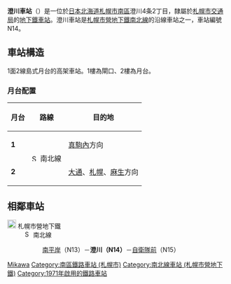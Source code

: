 {{NoteTA |G1=Railway |G2=Transport
|1=zh-cn:地铁; zh-hk:地鐵; zh-mo:地鐵; zh-sg:地铁; zh-tw:地下鐵;
|2=zh-hans:澄川站; zh-hk:澄川站; zh-tw:澄川車站;
}}
{{日本車站資訊
|公司色    = green
|文字色  = 
|站名    = 澄川站
|圖片    = Sumikawa-sta.jpg
|pxl     = 300px
|圖片說明= 車站出入口
|日文原名= 澄川
|平假名= すみかわ
|羅馬拼音= Sumikawa
|前一站  = N13 [[南平岸站|南平岸]]
|前一站距離   = 1.2
|後一站距離   = 1.3
|後一站  = [[自衛隊前站|自衛隊前]] N15
|電報略號= 
|車站編號  = {{車站編號c|green|N14}}
|所屬公司= [[File:ST_Logo.svg|20px]] [[札幌市交通局|札幌市交通局]]
|所屬路線= [[File:Subway_SapporoNamboku.svg|15px]] [[札幌市營地下鐵南北線|札幌市營地下鐵南北線]]
|距離  = 11.3
|起點站  = [[麻生站|麻生]]
|所在地  = [[札幌市|札幌市]][[南區_(札幌市)|南區]]澄川4條2丁目
|座標    = {{coord|43|1|0.5|N|141|22|2.3|E|region:JP}}
|車站構造  = [[高架車站|高架車站]]
|月台配置  = 1面2線
|啟用年月日= 1971年（昭和46年）12月16日 
|廢站年月日= 
|乘客人數= 10,166
|統計年度= 2014年度
|轉車    =
|備註    = 
}}
'''澄川車站'''（{{jpn|j=澄川駅|hg=すみかわえき|rm=Sumikawa eki|f=y}}）是一位於[[日本|日本]][[北海道|北海道]][[札幌市|札幌市]][[南區_(札幌市)|南區]]澄川4条2丁目，隸屬於[[札幌市交通局|札幌市交通局]]的[[地下鐵|地下鐵]][[鐵路車站|車站]]。澄川車站是[[札幌市營地下鐵南北線|札幌市營地下鐵南北線]]的沿線車站之一，車站編號N14。	

== 車站構造 ==
1面2線島式月台的高架車站。1樓為閘口、2樓為月台。
=== 月台配置 ===
{| class=wikitable
|-
!月台!!路線!!目的地
|-
|'''1'''
|rowspan=2|[[File:Subway_SapporoNamboku.svg|15px]] 南北線
|[[真駒內站|真駒內]]方向
|-
|'''2'''
|[[大通站_(北海道)|大通]]、[[札幌站_(札幌市營地下鐵)|札幌]]、[[麻生站|麻生]]方向
|}

== 相鄰車站 ==
; [[File:ST_Logo.svg|20px]] 札幌市營地下鐵
: [[File:Subway_SapporoNamboku.svg|15px]] 南北線
:: [[南平岸站|南平岸]]（N13）－'''澄川（N14）'''－[[自衛隊前站|自衛隊前]]（N15）
{{南北線 (札幌市營地下鐵)}}
{{japan-rail-stub}}
{{DEFAULTSORT:Sumikawa}}
[[Category:日本鐵路車站_Su|Mikawa]]
[[Category:南區鐵路車站_(札幌市)|Category:南區鐵路車站 (札幌市)]]
[[Category:南北線車站_(札幌市營地下鐵)|Category:南北線車站 (札幌市營地下鐵)]]
[[Category:1971年啟用的鐵路車站|Category:1971年啟用的鐵路車站]]